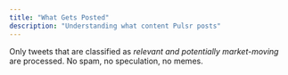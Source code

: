 ```yaml
---
title: "What Gets Posted"
description: "Understanding what content Pulsr posts"
---
```


Only tweets that are classified as *relevant and potentially market-moving* are processed. No spam, no speculation, no memes. 
